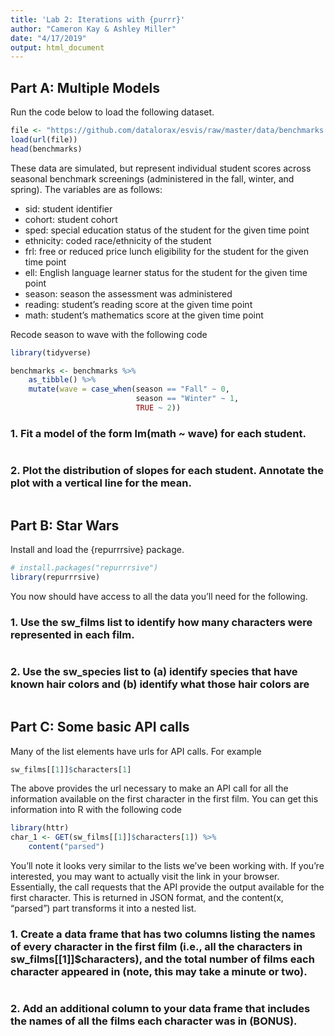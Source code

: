 ```yaml
---
title: 'Lab 2: Iterations with {purrr}'
author: "Cameron Kay & Ashley Miller"
date: "4/17/2019"
output: html_document
---
```


## Part A: Multiple Models

Run the code below to load the following dataset.

```r
file <- "https://github.com/datalorax/esvis/raw/master/data/benchmarks.rda"
load(url(file))
head(benchmarks)
```

These data are simulated, but represent individual student scores across seasonal benchmark screenings (administered in the fall, winter, and spring). The variables are as follows:

  + sid: student identifier
  + cohort: student cohort
  + sped: special education status of the student for the given time point
  + ethnicity: coded race/ethnicity of the student
  + frl: free or reduced price lunch eligibility for the student for the given time point
  + ell: English language learner status for the student for the given time point
  + season: season the assessment was administered
  + reading: student’s reading score at the given time point
  + math: student’s mathematics score at the given time point
  
Recode season to wave with the following code

```r
library(tidyverse)

benchmarks <- benchmarks %>%
    as_tibble() %>%
    mutate(wave = case_when(season == "Fall" ~ 0,
                            season == "Winter" ~ 1,
                            TRUE ~ 2))
```

### 1. Fit a model of the form lm(math ~ wave) for each student.

```r

```

### 2. Plot the distribution of slopes for each student. Annotate the plot with a vertical line for the mean.

```r

```

## Part B: Star Wars

Install and load the {repurrrsive} package.

```r
# install.packages("repurrrsive")
library(repurrrsive)
```

You now should have access to all the data you’ll need for the following.

### 1. Use the sw_films list to identify how many characters were represented in each film.

```r

```

### 2. Use the sw_species list to (a) identify species that have known hair colors and (b) identify what those hair colors are

```r

```

## Part C: Some basic API calls

Many of the list elements have urls for API calls. For example

```r
sw_films[[1]]$characters[1]
```

The above provides the url necessary to make an API call for all the information available on the first character in the first film. You can get this information into R with the following code

```r
library(httr)
char_1 <- GET(sw_films[[1]]$characters[1]) %>%
    content("parsed") 
```

You’ll note it looks very similar to the lists we’ve been working with. If you’re interested, you may want to actually visit the link in your browser. Essentially, the call requests that the API provide the output available for the first character. This is returned in JSON format, and the content(x, "parsed") part transforms it into a nested list.

### 1. Create a data frame that has two columns listing the names of every character in the first film (i.e., all the characters in sw_films[[1]]$characters), and the total number of films each character appeared in (note, this may take a minute or two).

```r

```

### 2. Add an additional column to your data frame that includes the names of all the films each character was in (BONUS).

```r

```
